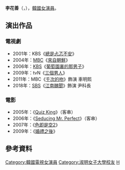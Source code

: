 {{藝人
| 姓名 = 李花善
| 類型 = 女演員
| image = 청심환 페스티벌 - 연예인 응원 영상 이화선 42s.jpg
| 國籍 = {{KOR}}
| 出生日期 = {{birth_date_and_age|1980|2|29}}
| 出生地點 = {{KOR}}[[首爾特別市|首爾特別市]]
| 語言 = [[韓語|韓語]]、[[英語|英語]]
| 教育程度 = [[淑明女子大學|淑明女子大學]]經濟學[[學士|學士]]<ref>[http://people.search.naver.com/search.naver?where=nexearch&query=%EC%9D%B4%ED%99%94%EC%84%A0&sm=tab_etc&ie=utf8&key=PeopleService&os=94879 이화선 NAVER인물검색]</ref>
| 出道日期 = 2000年
}}

'''李花善'''（{{lang-ko|'''이화선'''}}，{{bd|1980年|2月29日}}），[[韓國|韓國]][[女演員|女演員]]。

== 演出作品 ==
=== 電視劇 ===
*2001年：KBS《[[總是忐忑不安|總是忐忑不安]]》
*2004年：[[MBC|MBC]]《[[來自朝鮮|來自朝鮮]]》
*2006年：[[KBS|KBS]]《[[葡萄園裏的那男子|葡萄園裏的那男子]]》
*2009年：tvN《[[三個男人|三個男人]]》
*2011年：MBC《[[千次的吻|千次的吻]]》飾演 車明熙
*2018年：[[SBS_(韓國)|SBS]]《[[江南醜聞|江南醜聞]]》飾演 尹科長

=== 電影 ===
*2005年：《[[Quiz_King|Quiz King]]》（客串）
*2006年：《[[Seducing_Mr._Perfect|Seducing Mr. Perfect]]》（客串）
*2007年：《[[色即是空2|色即是空2]]》
*2009年：《[[婚禮之後|婚禮之後]]》

== 參考資料 ==
{{reflist}}

{{春史電影賞最佳女新人}}
{{DEFAULTSORT:Lee Hwa-seon}}
[[Category:韓國電視女演員|Category:韓國電視女演員]]
[[Category:淑明女子大學校友|Category:淑明女子大學校友]]
[[Category:李姓|H]]
